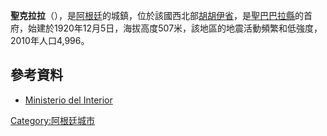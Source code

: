 {{coord|24|17|S|64|41|W|region:AR-Y_type:city(4883)_source:kolossus-dewiki|display=title}}

'''聖克拉拉'''（{{lang-es|Santa Clara}}），是[[阿根廷|阿根廷]]的城鎮，位於該國西北部[[胡胡伊省|胡胡伊省]]，是[[聖巴巴拉縣_(阿根廷)|聖巴巴拉縣]]的首府，始建於1920年12月5日，海拔高度507米，該地區的地震活動頻繁和低強度，2010年人口4,996。

==參考資料==
*[http://www.mininterior.gov.ar/ Ministerio del Interior] {{Wayback|url=http://www.mininterior.gov.ar/ |date=20140610230411 }} {{es icon}}

{{Argentina-geo-stub}}
[[Category:阿根廷城市|Category:阿根廷城市]]